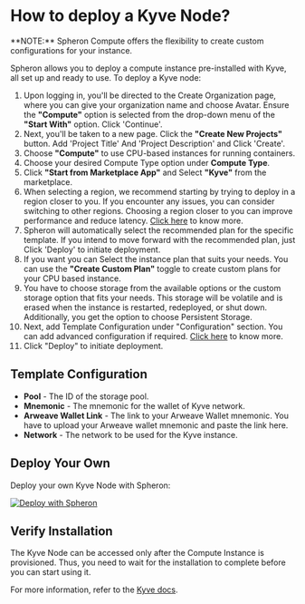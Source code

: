 
# How to deploy a Kyve Node?

<Callout type="info">
  **NOTE:** Spheron Compute offers the flexibility to create custom
  configurations for your instance.
</Callout>

Spheron allows you to deploy a compute instance pre-installed with Kyve, all set up and ready to use.
To deploy a Kyve node:

1. Upon logging in, you'll be directed to the Create Organization page, where you can give your organization name and choose Avatar. Ensure the **"Compute"** option is selected from the drop-down menu of the **"Start With"** option. Click 'Continue'. 
2. Next, you'll be taken to a new page. Click the **"Create New Projects"** button. Add 'Project Title' And 'Project Description' and Click 'Create'.
3. Choose **"Compute"** to use CPU-based instances for running containers.
4. Choose your desired Compute Type option under **Compute Type**.
5. Click **"Start from Marketplace App"** and Select **"Kyve"** from the marketplace.
6. When selecting a region, we recommend starting by trying to deploy in a region closer to you. If you encounter any issues, you can consider switching to other regions. Choosing a region closer to you can improve performance and reduce latency. [Click here](/compute/cluster/compute/#region) to know more.
7. Spheron will automatically select the recommended plan for the specific template. If you intend to move forward with the recommended plan, just Click 'Deploy' to initiate deployment.
8. If you want you can Select the instance plan that suits your needs. You can use the **"Create Custom Plan"** toggle to create custom plans for your CPU based instance.
9. You have to choose storage from the available options or the custom storage option that fits your needs. This storage will be volatile and is erased when the instance is restarted, redeployed, or shut down. Additionally, you get the option to choose Persistent Storage.
10. Next, add Template Configuration under "Configuration" section. You can add advanced configuration if required. [Click here](/compute/cluster/compute/#advance-configuration-1) to know more.
11. Click "Deploy" to initiate deployment.

## Template Configuration

- **Pool** - The ID of the storage pool.
- **Mnemonic** - The mnemonic for the wallet of Kyve network.
- **Arweave Wallet Link** - The link to your Arweave Wallet mnemonic. You have to upload your Arweave wallet mnemonic and paste the link here.
- **Network** - The network to be used for the Kyve instance.

## Deploy Your Own

Deploy your own Kyve Node with Spheron:

[![Deploy with Spheron](https://bafybeihxqi3jlv6cy2ogh6jjljinntisolbspxcrbgykyv6e5xyzujl3aa.ipfs.sphn.link/spheron-deploy.svg)](https://app.spheron.network/#/compute/marketplace?template=Kyve)

## Verify Installation

The Kyve Node can be accessed only after the Compute Instance is provisioned.
Thus, you need to wait for the installation to complete before you can start using it.

For more information, refer to the [Kyve docs](https://docs.kyve.network/).

<Navigation name="Deploy Kyve Node" />

